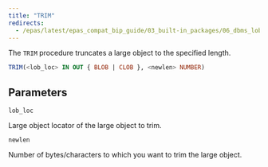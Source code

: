 ```yaml
---
title: "TRIM"
redirects:
  - /epas/latest/epas_compat_bip_guide/03_built-in_packages/06_dbms_lob/12_trim/ #generated for docs/epas/reorg-role-use-case-mode
---
```


The `TRIM` procedure truncates a large object to the specified length.

```sql
TRIM(<lob_loc> IN OUT { BLOB | CLOB }, <newlen> NUMBER)
```

## Parameters

`lob_loc`

 Large object locator of the large object to trim.

`newlen`

 Number of bytes/characters to which you want to trim the large object.
